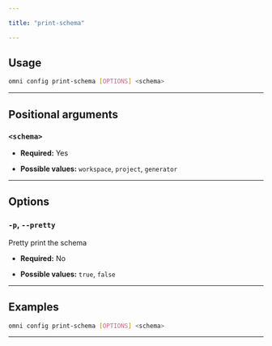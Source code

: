 ```yaml
---

title: "print-schema"

---
```




## Usage

```bash
omni config print-schema [OPTIONS] <schema>
```

---

## Positional arguments

### `<schema>`

- **Required:** Yes

- **Possible values:** `workspace`, `project`, `generator`

---

## Options

### `-p`, `--pretty`

Pretty print the schema



- **Required:** No

- **Possible values:** `true`, `false`

---

## Examples

```bash
omni config print-schema [OPTIONS] <schema>
```

---